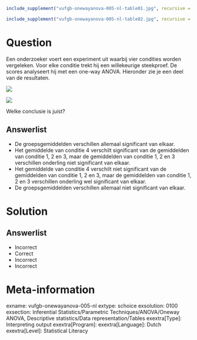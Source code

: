 ```r
include_supplement("vufgb-onewayanova-005-nl-table01.jpg", recursive = TRUE)
```
```r
include_supplement("vufgb-onewayanova-005-nl-table02.jpg", recursive = TRUE)
```
Question
========

Een onderzoeker voert een experiment uit waarbij vier condities worden vergeleken. Voor elke conditie trekt hij een willekeurige steekproef. De scores analyseert hij met een one-way ANOVA. Hieronder zie je een deel van de resultaten.

![](vufgb-onewayanova-005-nl-table01.jpg)

![](vufgb-onewayanova-005-nl-table02.jpg)

Welke conclusie is juist?
  
Answerlist
----------
* De groepsgemiddelden verschillen allemaal significant van elkaar.
* Het gemiddelde van conditie 4 verschilt significant van de gemiddelden van conditie 1, 2 en 3, maar de gemiddelden van conditie 1, 2 en 3 verschillen onderling niet significant van elkaar.
* Het gemiddelde van conditie 4 verschilt niet significant van de gemiddelden van conditie 1, 2 en 3, maar de gemiddelden van conditie 1, 2 en 3 verschillen onderling wel significant van elkaar.
* De groepsgemiddelden verschillen allemaal niet significant van elkaar.

Solution
========

Answerlist
----------
* Incorrect
* Correct
* Incorrect
* Incorrect

Meta-information
================
exname: vufgb-onewayanova-005-nl
extype: schoice
exsolution: 0100
exsection: Inferential Statistics/Parametric Techniques/ANOVA/Oneway ANOVA, Descriptive statistics/Data representation/Tables
exextra[Type]: Interpreting output
exextra[Program]: 
exextra[Language]: Dutch
exextra[Level]: Statistical Literacy
